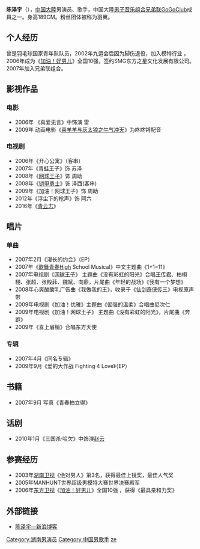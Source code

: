 {{BLP unsourced|time=2020-04-11T00:44:22+00:00}}
{{藝人
| 姓名 = 陈泽宇
| 類型 = 男艺人
| 国籍 = {{PRC}}
| 圖片簡介 = 
| 圖片尺寸 = 
| 英文名 = 
| 綽號     = 大头、挺挺
| 出生日期 = {{birth_date_and_age|1983|7|24}}
| 出生地點 = {{CHN-1949}}[[湖南省|湖南省]]
| 母校 = 湖南省体育学院
| 活躍年代 = 2006年至今 
| 经纪公司 = 東方之星娛樂事業有限公司
| 網站= [http://blog.sina.com.cn/chenzeyu 新浪博客]
}}
'''陈泽宇'''（{{bd|1983年|7月24日}}），[[中国大陸|中国大陸]]男演员、歌手，中国大陸[[男子音乐组合|男子音乐组合]][[兄弟联|兄弟联]]GoGoClub成員之一。身高189CM。粉丝团体被称为羽翼。

==个人经历==
曾是羽毛球国家青年队队员，2002年九运会后因为脚伤退役，加入模特行业 。2006年成为《[[加油好男儿|加油！好男儿]]》全国10强，签约SMG东方之星文化发展有限公司。2007年加入兄弟联组合。

== 影视作品 ==
=== 电影 ===
*2006年 《真爱无言》中饰演 雷
*2009年 动画电影《[[喜羊羊与灰太狼之牛气冲天|喜羊羊与灰太狼之牛气冲天]]》为咚咚锵配音 

=== 电视剧 ===
*2006年《开心公寓》（客串）
*2007年《青蛙王子》饰 苏泽
*2008年《[[网球王子|网球王子]]》饰 周助
*2008年《[[铠甲勇士|铠甲勇士]]》饰 泽西(客串)
*2009年《加油！网球王子》饰 周助
*2012年《浮尘下的枪声》饰 阿六
*2016年《[[青云志|青云志]]》

== 唱片 ==
=== 单曲 ===
*2007年2月《漫长的约会》（EP）
*2007年《[[歌舞青春|歌舞青春]]High School Musical》中文主题曲《1+1=11》
*2007年电视剧《[[网球王子|网球王子]]》 主题曲《没有彩虹的阳光》合唱[[王传君|王传君]]、柏栩栩、张超、张殿菲、魏斌、向鼎，片尾曲《年轻的战场》《我有一个梦想》
*2008年心爽酸酸乳广告曲《我做我的王》，收录于《[[仙剑奇侠传三|仙剑奇侠传三]]》电视原声带
*2009年电视剧《加油！优雅》主题曲《倔强的温柔》合唱曲尼次仁
*2009年电视剧《加油！网球王子》 主题曲《没有彩虹的阳光》，片尾曲《奔跑》
*2009年《喜上眉梢》合唱东方天使

=== 专辑 ===
*2007年4月《同名专辑》
*2009年9月《爱的大作战 Fighting 4 Love》（EP）

== 书籍 ==
*2007年9月 写真《青春拍立得》

== 话剧 ==
*2010年1月《三国杀·哈欠》中饰演[[赵云|赵云]]

== 参赛经历 ==
*2003年[[湖南卫视|湖南卫视]]《绝对男人》第3名，获得最佳上镜奖，最佳人气奖
*2005年MANHUNT世界超级男模特大赛世界决赛殿军
*2006年[[东方卫视|东方卫视]]《[[加油好男儿|加油！好男儿]]》全国10强 ，获得《最具亲和力奖》

== 外部链接 ==
*[http://blog.sina.com.cn/chenzeyu 陈泽宇—新浪博客] {{Wayback|url=http://blog.sina.com.cn/chenzeyu |date=20091005060800 }}

{{好男儿家族}}

{{Authority control}}
{{DEFAULTSORT:chen zeyu}}
[[Category:湖南男演员|Category:湖南男演员]]
[[Category:中国男歌手|Category:中国男歌手]]
[[Category:陈姓|ze]]